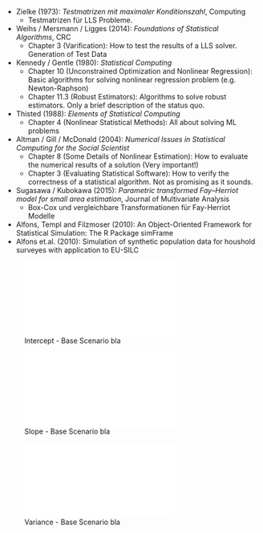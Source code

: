 - Zielke (1973): *Testmatrizen mit maximaler Konditionszahl*, Computing
    - Testmatrizen für LLS Probleme.

- Weihs / Mersmann / Ligges (2014): *Foundations of Statistical Algorithms*,
    CRC
    - Chapter 3 (Varification): How to test the results of a LLS solver.
        Generation of Test Data

- Kennedy / Gentle (1980): *Statistical Computing*
    - Chapter 10 (Unconstrained Optimization and Nonlinear Regression):
    Basic algorithms for solving nonlinear regression problem (e.g.
    Newton-Raphson)
    - Chapter 11.3 (Robust Estimators): Algorithms to solve robust
    estimators. Only a brief description of the status quo.

- Thisted (1988): *Elements of Statistical Computing*
    - Chapter 4 (Nonlinear Statistical Methods): All about solving ML
        problems
    
- Altman / Gill / McDonald (2004): *Numerical Issues in Statistical
    Computing for the Social Scientist*
    - Chapter 8 (Some Details of Nonlinear Estimation): How to evaluate the
    numerical results of a solution (Very important!)
    - Chapter 3 (Evaluating Statistical Software): How to verify the
    correctness of a statistical algorithm. Not as promising as it sounds.

- Sugasawa / Kubokawa (2015): *Parametric transformed Fay–Herriot model for
    small area estimation*, Journal of Multivariate Analysis
    - Box-Cox und vergleichbare Transformationen für Fay-Herriot Modelle

- Alfons, Templ and Filzmoser (2010): An Object-Oriented Framework for Statistical Simulation: The R Package simFrame
- Alfons et.al. (2010): Simulation of synthetic population data for houshold surveyes with application to EU-SILC

![Intercept - Base Scenario \newline 
  \hspace{\linewidth} bla](figs/stability_intercept_base.pdf)

![Slope - Base Scenario \newline 
  \hspace{\linewidth} bla](figs/stability_slope_base.pdf)

![Variance - Base Scenario \newline 
  \hspace{\linewidth} bla](figs/stability_variance_base.pdf)

